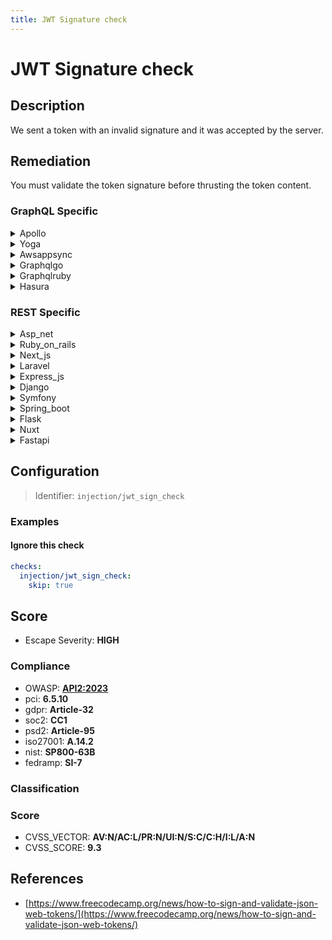 ```yaml
---
title: JWT Signature check
---
```


# JWT Signature check

## Description

We sent a token with an invalid signature and it was accepted by the server.


## Remediation

You must validate the token signature before thrusting the token content.



### GraphQL Specific

<details>
    <summary>Apollo</summary>

Ensure that the Apollo server implementation properly validates JWT signatures by using a robust library like `jsonwebtoken` with a secure, secret key or public/private key pair. Always verify the signature before trusting the payload of the token.

</details>

<details>
    <summary>Yoga</summary>

Ensure that the Yoga framework engine is configured to validate JWT signatures properly. Use a secure library for JWT processing and make sure that it checks the signature against the expected algorithm and secret or public key. Do not allow the algorithm to be specified in the header of the JWT. Keep your signing keys secure and rotate them periodically.

</details>

<details>
    <summary>Awsappsync</summary>

Ensure that the JWT signature is verified against a strong, trusted public key or secret. In AWS AppSync, configure the resolvers to use AWS Lambda functions or Amazon Cognito User Pools, which automatically handle the JWT signature verification. Avoid using simple token validation that only decodes the token without signature verification. Implement proper error handling to reject requests with invalid or expired JWTs.

</details>

<details>
    <summary>Graphqlgo</summary>

Ensure that the JWT (JSON Web Token) signature is verified for each request to prevent unauthorized access. Implement a middleware in the GraphQL Go framework that checks the signature against the secret or public key before processing any query or mutation. This will help in mitigating risks associated with token tampering and replay attacks. Use a well-maintained library that conforms to the JWT specification (RFC 7519) for signature verification and token handling.

</details>

<details>
    <summary>Graphqlruby</summary>

Ensure that JWT tokens are validated properly by checking the signature with a secure algorithm. Use a well-maintained library for JWT handling that supports the necessary validation features. Configure the GraphQL Ruby framework to require signature verification for all JWTs, and reject any tokens with invalid signatures. Regularly update the library to incorporate security fixes and improvements.

</details>

<details>
    <summary>Hasura</summary>

Ensure that the Hasura engine is configured to validate JWT signatures with the correct algorithm and secret or public key. Update the 'HASURA_GRAPHQL_JWT_SECRET' environment variable with the appropriate JSON object containing the 'type', 'key', or 'jwk_url', depending on your setup. Regularly rotate secrets and use strong, asymmetric keys for production environments.

</details>


### REST Specific

<details>
    <summary>Asp_net</summary>

Ensure that the ASP.NET application validates JWT signatures using a secure library. Configure the JWT middleware to use a strong algorithm like RS256 and verify the signature against a trusted public key or secret. Reject any tokens with invalid signatures immediately.

</details>

<details>
    <summary>Ruby_on_rails</summary>

Ensure that the JWT library in use is configured to validate the signature of the token against a known and trusted secret or public key. In Ruby on Rails, use a well-maintained JWT gem like 'jwt' and explicitly verify the signature in the authentication process. Avoid using 'none' as an algorithm, and do not trust user input for the key or algorithm used for verification.

</details>

<details>
    <summary>Next_js</summary>

Ensure that the JWT library used in the Next.js application is configured to validate the signature of the token against a strong, private key that is securely managed. Implement proper error handling to reject any tokens with invalid signatures, and regularly rotate the signing key as a security best practice.

</details>

<details>
    <summary>Laravel</summary>

Ensure that the JWT library in Laravel is configured to validate the signature of the token against a secure server-side secret or private key. Use the built-in Laravel authentication guards or a reputable JWT package that adheres to the latest security standards for token verification. Regularly update the JWT library to incorporate security fixes and improvements.

</details>

<details>
    <summary>Express_js</summary>

Ensure that the Express.js application properly validates JWT signatures by using a robust library like jsonwebtoken. Configure it to verify the signature with the correct secret or public key, and reject any tokens with invalid signatures before processing any requests.

</details>

<details>
    <summary>Django</summary>

Ensure that the Django application is configured to validate JWT signatures using a secure algorithm like HS256, RS256, or ES256. Use a reputable JWT library that provides signature verification and configure it to reject tokens with invalid signatures. Regularly update the library to incorporate security fixes and improvements.

</details>

<details>
    <summary>Symfony</summary>

Ensure that the JWT library in Symfony is configured to validate the signature of the token against a secure server-side secret or private key. Reject any tokens with invalid signatures immediately.

</details>

<details>
    <summary>Spring_boot</summary>

Ensure that the Spring Boot application is configured to validate JWT signatures correctly. Use a reliable JWT library, such as `java-jwt` or `spring-security-oauth2`, and configure it to verify the signature with the appropriate public key or secret. Do not allow tokens with none algorithm, and ensure that the algorithm specified in the JWT header is expected and supported by your application. Regularly rotate keys and secrets, and handle exceptions properly to prevent unauthorized access.

</details>

<details>
    <summary>Flask</summary>

Ensure that the Flask application is configured to validate JWT signatures properly. Use a reputable library like PyJWT and set it to verify the signature with the appropriate secret or public key. Do not allow the 'none' algorithm, and ensure that the algorithm used to verify the token matches the one used to sign it. Regularly rotate your secret keys and handle exceptions to reject any tokens with invalid signatures.

</details>

<details>
    <summary>Nuxt</summary>

Ensure that the server properly validates JWT signatures by using a secure library and rejecting tokens with invalid signatures. In Nuxt.js, use the `jsonwebtoken` or a similar trusted library to verify the token's signature before accepting it for authentication or authorization purposes.

</details>

<details>
    <summary>Fastapi</summary>

Ensure that the FastAPI application is configured to validate JWT signatures against a strong, secret key or public key. Use a reputable JWT library and do not disable signature checks. Regularly rotate keys and audit the security of the token generation and validation process.

</details>

## Configuration

> Identifier: `injection/jwt_sign_check`



### Examples



#### Ignore this check

```yaml
checks:
  injection/jwt_sign_check:
    skip: true
```




## Score

- Escape Severity: **<span className="high-severity">HIGH</span>**

### Compliance

- OWASP: **[API2:2023](https://github.com/OWASP/API-Security/blob/master/editions/2023/en/0xa2-broken-authentication.md)**
- pci: **6.5.10**
- gdpr: **Article-32**
- soc2: **CC1**
- psd2: **Article-95**
- iso27001: **A.14.2**
- nist: **SP800-63B**
- fedramp: **SI-7**

### Classification






### Score

- CVSS_VECTOR: **AV:N/AC:L/PR:N/UI:N/S:C/C:H/I:L/A:N**
- CVSS_SCORE: **9.3**

## References

- [https://www.freecodecamp.org/news/how-to-sign-and-validate-json-web-tokens/](https://www.freecodecamp.org/news/how-to-sign-and-validate-json-web-tokens/)
  